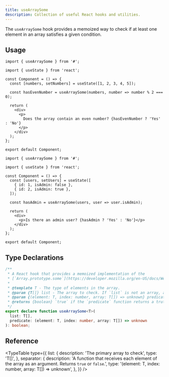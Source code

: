 ```yaml
---
title: useArraySome
description: Collection of useful React hooks and utilities.
---
```


The `useArraySome` hook provides a memoized way to check if at least one element in an array satisfies a given condition.

## Usage

```tsx
import { useArraySome } from '#';

import { useState } from 'react';

const Component = () => {
  const [numbers, setNumbers] = useState([1, 2, 3, 4, 5]);

  const hasEvenNumber = useArraySome(numbers, number => number % 2 === 0);

  return (
    <div>
      <p>
        Does the array contain an even number? {hasEvenNumber ? 'Yes' : 'No'}
      </p>
    </div>
  );
};

export default Component;
```

```tsx
import { useArraySome } from '#';

import { useState } from 'react';

const Component = () => {
  const [users, setUsers] = useState([
    { id: 1, isAdmin: false },
    { id: 2, isAdmin: true },
  ]);

  const hasAdmin = useArraySome(users, user => user.isAdmin);

  return (
    <div>
      <p>Is there an admin user? {hasAdmin ? 'Yes' : 'No'}</p>
    </div>
  );
};

export default Component;
```

## Type Declarations

```typescript
/**
 * A React hook that provides a memoized implementation of the
 * [`Array.prototype.some`](https://developer.mozilla.org/en-US/docs/Web/JavaScript/Reference/Global_Objects/Array/some) method.
 *
 * @template T - The type of elements in the array.
 * @param {T[]} list - The array to check. If `list` is not an array, an error message is logged to the console and the hook returns `false`.
 * @param {(element: T, index: number, array: T[]) => unknown} predicate - A function to test each element in the array.
 * @returns {boolean} `true` if the `predicate` function returns a truthy value for any element in the array, otherwise `false`.
 */
export declare function useArraySome<T>(
  list: T[],
  predicate: (element: T, index: number, array: T[]) => unknown
): boolean;
```

## Reference

<TypeTable
  type={{
    list: {
      description: 'The primary array to check',
      type: 'T[]',
    },
    separator: {
      description:
        'A function that receives each element of the array as an argument. Returns `true` or `false`.',
      type: '(element: T, index: number, array: T[]) => unknown',
    },
  }}
/>
